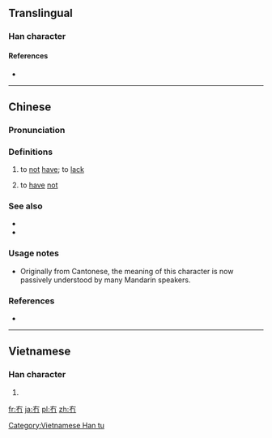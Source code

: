 ==Translingual==

===Han character===
{{Han char|rn=13|rad=冂|as=02|sn=4|four=4022<sub>7</sub>|canj=大月 (KB), X大月 (XKB)|ids=⿱[[𠂇]][[冂]]}}

====References====
* {{Han ref|kx=0128.351|hdz=10096.170|uh=5187|ud=20871|bh=C94E|bd=51534}}

----

==Chinese==
{{zh-forms}}

===Pronunciation===
{{zh-pron
|m=mǎo
|c=mou5
|mn=phàⁿ/phò
|cat=v
}}

===Definitions===
{{zh-hanzi}}

# {{cx|literary|archaic|lang=zh}} to [[not]] [[have]]; to [[lack]]
# {{cx|Cantonese|lang=zh}} to [[have]] [[not]]

===See also===
* {{zh-l|沒}}
* {{zh-l|沒有}}

===Usage notes===
* Originally from Cantonese, the meaning of this character is now passively understood by many Mandarin speakers.

===References===
* {{reference-book|last= |first= |year=2007|title=[[w:Hanyu Da Cidian|Hanyu Da Cidian 3.0]]|language=Mandarin|publisher=[[w:Commercial Press|Commercial Press]]|location=[[Hong Kong]]|id=ISBN 9789620702778}}

----

==Vietnamese==

===Han character===
{{vi-hantu|[[mậu]]|rs=冂02}}

# {{defn|lang=vi|sort=冂02}}

[[Category:Vietnamese Han tu]]

[[fr:冇]]
[[ja:冇]]
[[pl:冇]]
[[zh:冇]]